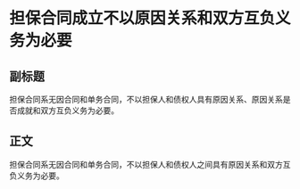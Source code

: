 # 担保合同成立不以原因关系和双方互负义务为必要
## 副标题
担保合同系无因合同和单务合同，不以担保人和债权人具有原因关系、原因关系是否成就和双方互负义务为必要。
## 正文
担保合同系无因合同和单务合同，不以担保人和债权人之间具有原因关系和双方互负义务为必要。